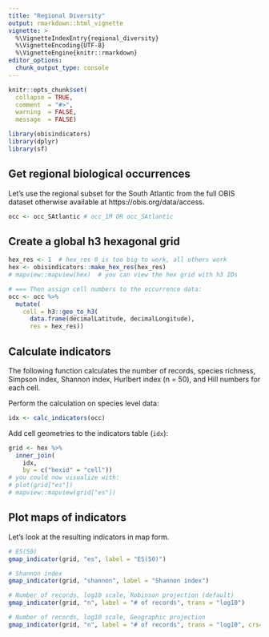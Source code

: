 ```yaml
---
title: "Regional Diversity"
output: rmarkdown::html_vignette
vignette: >
  %\VignetteIndexEntry{regional_diversity}
  %\VignetteEncoding{UTF-8}
  %\VignetteEngine{knitr::rmarkdown}
editor_options: 
  chunk_output_type: console
---
```


```r
knitr::opts_chunk$set(
  collapse = TRUE,
  comment  = "#>",
  warning  = FALSE, 
  message  = FALSE)
```

```r
library(obisindicators)
library(dplyr)
library(sf)
```

## Get regional biological occurrences

Let's use the regional subset for the South Atlantic from the full OBIS dataset otherwise available at https://obis.org/data/access.

```r
occ <- occ_SAtlantic # occ_1M OR occ_SAtlantic
```

## Create a global h3 hexagonal grid

```r
hex_res <- 1  # hex_res 0 is too big to work, all others work
hex <- obisindicators::make_hex_res(hex_res)
# mapview::mapview(hex)  # you can view the hex grid with h3 IDs 

# === Then assign cell numbers to the occurrence data:
occ <- occ %>% 
  mutate(
    cell = h3::geo_to_h3(
      data.frame(decimalLatitude, decimalLongitude),
      res = hex_res))
```

## Calculate indicators

The following function calculates the number of records, species richness, Simpson index, Shannon index, Hurlbert index (n = 50), and Hill numbers for each cell.

Perform the calculation on species level data:

```r
idx <- calc_indicators(occ)
```

Add cell geometries to the indicators table (`idx`):

```r
grid <- hex %>% 
  inner_join(
    idx,
    by = c("hexid" = "cell"))
# you could now visualize with:
# plot(grid["es"])
# mapview::mapview(grid["es"])
```

## Plot maps of indicators

Let's look at the resulting indicators in map form.

```r
# ES(50)
gmap_indicator(grid, "es", label = "ES(50)")

# Shannon index
gmap_indicator(grid, "shannon", label = "Shannon index")

# Number of records, log10 scale, Robinson projection (default)
gmap_indicator(grid, "n", label = "# of records", trans = "log10")

# Number of records, log10 scale, Geographic projection
gmap_indicator(grid, "n", label = "# of records", trans = "log10", crs=4326)
```

